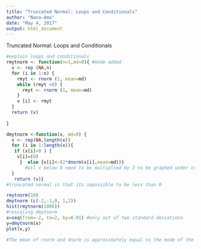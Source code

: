 ```yaml
---
title: "Truncated Normal: Loops and Conditionals"
author: "Nana-Ama"
date: "May 4, 2017"
output: html_document
---
```

Truncated Normal: Loops and Conditionals


```r
#explain loops and conditionals 
rmytnorm <- function(n=1,md=0){ #mode added
  v <- rep (NA,n)
  for (i in 1:n) {
    rmyt <- rnorm (1, mean=md)
    while (rmyt <0) {
      rmyt <- rnorm (1, mean=md)
    }
    v [i] <- rmyt
  }
  return (v)
  
}

dmytnorm <-function(x, md=0) {
  v <- rep(NA,length(x))
  for (i in 1:length(x)){
   if (x[i]<0 ) {
    v[i]=(0)
     }  else {v[i]<-(2*dnorm(x[i],mean=md))} 
       #all x below 0 need to be multiplied by 2 to be graphed under curve, further explanation
  }
   return (v)}
#truncated normal is that its impossible to be less than 0 
```
```r
rmytnorm(10)
dmytnorm (c(-2,-1,0, 1,2))
hist(rmytnorm(1000))
#rescaling dmytnorm
x=seq(from=-2, to=2, by=0.01) #only out of two standard deviations
y=dmytnorm(x)
plot(x,y)

#The mean of rnorm and dnorm is approximately equal to the mode of the truncated normal.
```
